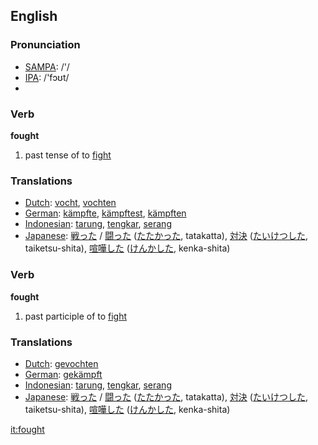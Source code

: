 ==English==

=== Pronunciation ===
*[[w:SAMPA|SAMPA]]: /'/
*[[w:IPA|IPA]]: /'fɔʊt/
*{{audio|en-us-fought.ogg|Audio (US)}}

=== Verb ===

'''fought'''

# past tense of to [[fight]]

=== Translations ===
*[[Dutch]]: [[vocht]], [[vochten]]
*[[German]]: [[kämpfte]], [[kämpftest]], [[kämpften]]
*[[Indonesian]]: [[tarung]], [[tengkar]], [[serang]]
*[[Japanese]]: [[戦った]] / [[闘った]] ([[たたかった]], tatakatta), [[対決]] ([[たいけつ]]した, taiketsu-shita), [[喧嘩]]した ([[けんか]]した, kenka-shita)

=== Verb ===

'''fought'''

# past participle of to [[fight]]

=== Translations ===
*[[Dutch]]: [[gevochten]]
*[[German]]: [[gekämpft]]
*[[Indonesian]]: [[tarung]], [[tengkar]], [[serang]]
*[[Japanese]]: [[戦った]] / [[闘った]] ([[たたかった]], tatakatta), [[対決]] ([[たいけつ]]した, taiketsu-shita), [[喧嘩]]した ([[けんか]]した, kenka-shita)

[[it:fought]]